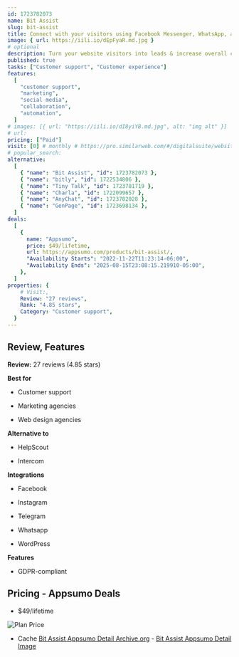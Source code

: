 ```yaml
---
id: 1723782073
name: Bit Assist
slug: bit-assist
title: Connect with your visitors using Facebook Messenger, WhatsApp, and 20+ social channels in one button
image: { url: https://iili.io/dEpFyaR.md.jpg }
# optional
description: Turn your website visitors into leads & increase overall conversions with Bit AssistConnect with your visitors using Facebook Messenger, WhatsApp, and 20+ social channels in one button
published: true
tasks: ["Customer support", "Customer experience"]
features:
  [
    "customer support",
    "marketing",
    "social media",
    "collaboration",
    "automation",
  ]
# images: [{ url: "https://iili.io/dI8yiYB.md.jpg", alt: "img alt" }]
# url:
pricing: ["Paid"]
visit: [0] # monthly # https://pro.similarweb.com/#/digitalsuite/websiteanalysis/home
# popular_search:
alternative:
  [
    { "name": "Bit Assist", "id": 1723782073 },
    { "name": "bitly", "id": 1722534806 },
    { "name": "Tiny Talk", "id": 1723781719 },
    { "name": "Charla", "id": 1722099657 },
    { "name": "AnyChat", "id": 1723782028 },
    { "name": "GenPage", "id": 1723698134 },
  ]
deals:
  [
    {
      name: "Appsumo",
      price: $49/lifetime,
      url: https://appsumo.com/products/bit-assist/,
      "Availability Starts": "2022-11-22T11:23:14-06:00",
      "Availability Ends": "2025-08-15T23:08:15.219910-05:00",
    },
  ]
properties: {
    # Visit:,
    Review: "27 reviews",
    Rank: "4.85 stars",
    Category: "Customer support",
  }
---
```


## Review, Features

**Review:** 27 reviews (4.85 stars)

**Best for**

- Customer support

- Marketing agencies

- Web design agencies

**Alternative to**

- HelpScout

- Intercom

**Integrations**

- Facebook

- Instagram

- Telegram

- Whatsapp

- WordPress

**Features**

- GDPR-compliant

## Pricing - Appsumo Deals

- $49/lifetime

<Img src="https://iili.io/dEpcSb1.png" alt="Plan Price" />

- Cache [Bit Assist Appsumo Detail Archive.org](https://web.archive.org/web/*/https://appsumo.com/products/bit-assist/) - [Bit Assist Appsumo Detail Image](https://iili.io/dEpcZ5N.png)
